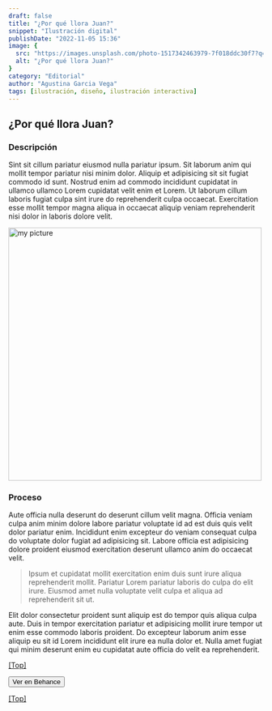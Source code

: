 ```yaml
---
draft: false
title: "¿Por qué llora Juan?"
snippet: "Ilustración digital"
publishDate: "2022-11-05 15:36"
image: {
  src: "https://images.unsplash.com/photo-1517342463979-7f018ddc30f7?q=80&w=2070&auto=format&fit=crop&ixlib=rb-4.0.3&ixid=M3wxMjA3fDB8MHxwaG90by1wYWdlfHx8fGVufDB8fHx8fA%3D%3D",
  alt: "¿Por qué llora Juan?"
}
category: "Editorial"
author: "Agustina Garcia Vega"
tags: [ilustración, diseño, ilustración interactiva]
---
```



## ¿Por qué llora Juan?

### <a name="Descripción"></a>Descripción

Sint sit cillum pariatur eiusmod nulla pariatur ipsum. Sit laborum anim qui mollit tempor pariatur nisi minim dolor. Aliquip et adipisicing sit sit fugiat commodo id sunt. Nostrud enim ad commodo incididunt cupidatat in ullamco ullamco Lorem cupidatat velit enim et Lorem. Ut laborum cillum laboris fugiat culpa sint irure do reprehenderit culpa occaecat. Exercitation esse mollit tempor magna aliqua in occaecat aliquip veniam reprehenderit nisi dolor in laboris dolore velit.

<Image src={michael} alt="my picture" width="500" class="object-scale-down h-48 w-96"></Image>

### Proceso

Aute officia nulla deserunt do deserunt cillum velit magna. Officia veniam culpa anim minim dolore labore pariatur voluptate id ad est duis quis velit dolor pariatur enim. Incididunt enim excepteur do veniam consequat culpa do voluptate dolor fugiat ad adipisicing sit. Labore officia est adipisicing dolore proident eiusmod exercitation deserunt ullamco anim do occaecat velit. 

> Ipsum et cupidatat mollit exercitation enim duis sunt irure aliqua reprehenderit mollit. Pariatur Lorem pariatur laboris do culpa do elit irure. Eiusmod amet nulla voluptate velit culpa et aliqua ad reprehenderit sit ut.

Elit dolor consectetur proident sunt aliquip est do tempor quis aliqua culpa aute. Duis in tempor exercitation pariatur et adipisicing mollit irure tempor ut enim esse commodo laboris proident. Do excepteur laborum anim esse aliquip eu sit id Lorem incididunt elit irure ea nulla dolor et. Nulla amet fugiat qui minim deserunt enim eu cupidatat aute officia do velit ea reprehenderit.


[[Top]](#top)




<div>
  <Button>Ver en Behance</Button>
</div>


[[Top]](#top)
